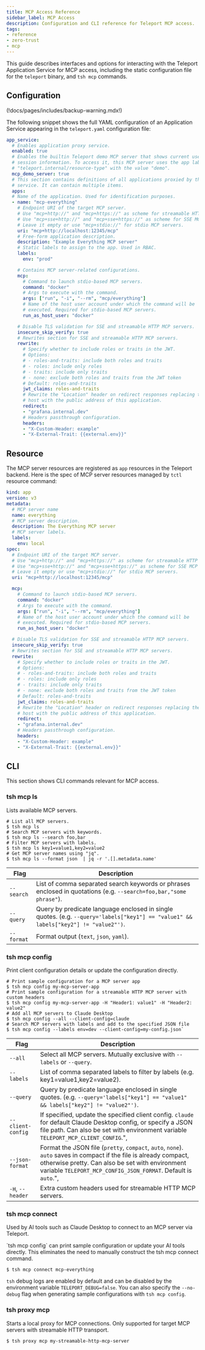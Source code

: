 ```yaml
---
title: MCP Access Reference
sidebar_label: MCP Access
description: Configuration and CLI reference for Teleport MCP access.
tags:
- reference
- zero-trust
- mcp
---
```


This guide describes interfaces and options for interacting with the Teleport
Application Service for MCP access, including the static configuration file for
the `teleport` binary, and `tsh mcp` commands.

## Configuration

(!docs/pages/includes/backup-warning.mdx!)

The following snippet shows the full YAML configuration of an Application Service
appearing in the `teleport.yaml` configuration file:

```yaml
app_service:
  # Enables application proxy service.
  enabled: true
  # Enables the builtin Teleport demo MCP server that shows current user and
  # session information. To access it, this MCP server uses the app label
  # "teleport.internal/resource-type" with the value "demo".
  mcp_demo_server: true
  # This section contains definitions of all applications proxied by this
  # service. It can contain multiple items.
  apps:
  # Name of the application. Used for identification purposes.
  - name: "mcp-everything"
    # Endpoint URI of the target MCP server.
    # Use "mcp+http://" and "mcp+https://" as scheme for streamable HTTP MCP servers.
    # Use "mcp+sse+http://" and "mcp+sse+https://" as scheme for SSE MCP servers.
    # Leave it empty or use "mcp+stdio://" for stdio MCP servers.
    uri: "mcp+http://localhost:12345/mcp"
    # Free-form application description.
    description: "Example Everything MCP server"
    # Static labels to assign to the app. Used in RBAC.
    labels:
      env: "prod"

    # Contains MCP server-related configurations.
    mcp:
      # Command to launch stdio-based MCP servers.
      command: "docker"
      # Args to execute with the command.
      args: ["run", "-i", "--rm", "mcp/everything"]
      # Name of the host user account under which the command will be
      # executed. Required for stdio-based MCP servers.
      run_as_host_user: "docker"

    # Disable TLS validation for SSE and streamable HTTP MCP servers.
    insecure_skip_verify: true
    # Rewrites section for SSE and streamable HTTP MCP servers.
    rewrite:
      # Specify whether to include roles or traits in the JWT.
      # Options:
      # - roles-and-traits: include both roles and traits
      # - roles: include only roles
      # - traits: include only traits
      # - none: exclude both roles and traits from the JWT token
      # Default: roles-and-traits
      jwt_claims: roles-and-traits
      # Rewrite the "Location" header on redirect responses replacing the
      # host with the public address of this application.
      redirect:
      - "grafana.internal.dev"
      # Headers passthrough configuration.
      headers:
      - "X-Custom-Header: example"
      - "X-External-Trait: {{external.env}}"
```

## Resource

The MCP server resources are registered as `app` resources in the Teleport
backend. Here is the spec of MCP server resources managed by `tctl` resource
command:

```yaml
kind: app
version: v3
metadata:
  # MCP server name
  name: everything
  # MCP server description.
  description: The Everything MCP server
  # MCP server labels.
  labels:
    env: local
spec:
  # Endpoint URI of the target MCP server.
  # Use "mcp+http://" and "mcp+https://" as scheme for streamable HTTP MCP servers.
  # Use "mcp+sse+http://" and "mcp+sse+https://" as scheme for SSE MCP servers.
  # Leave it empty or use "mcp+stdio://" for stdio MCP servers.
  uri: "mcp+http://localhost:12345/mcp"

  mcp:
    # Command to launch stdio-based MCP servers.
    command: "docker"
    # Args to execute with the command.
    args: ["run", "-i", "--rm", "mcp/everything"]
    # Name of the host user account under which the command will be
    # executed. Required for stdio-based MCP servers.
    run_as_host_user: "docker"

  # Disable TLS validation for SSE and streamable HTTP MCP servers.
  insecure_skip_verify: true
  # Rewrites section for SSE and streamable HTTP MCP servers.
  rewrite:
    # Specify whether to include roles or traits in the JWT.
    # Options:
    # - roles-and-traits: include both roles and traits
    # - roles: include only roles
    # - traits: include only traits
    # - none: exclude both roles and traits from the JWT token
    # Default: roles-and-traits
    jwt_claims: roles-and-traits
    # Rewrite the "Location" header on redirect responses replacing the
    # host with the public address of this application.
    redirect:
    - "grafana.internal.dev"
    # Headers passthrough configuration.
    headers:
    - "X-Custom-Header: example"
    - "X-External-Trait: {{external.env}}"
```

## CLI

This section shows CLI commands relevant for MCP access.

### tsh mcp ls

Lists available MCP servers.

```code
# List all MCP servers.
$ tsh mcp ls
# Search MCP servers with keywords.
$ tsh mcp ls --search foo,bar
# Filter MCP servers with labels.
$ tsh mcp ls key1=value1,key2=value2
# Get MCP server names using "jq".
$ tsh mcp ls --format json  | jq -r '.[].metadata.name'
```

| Flag | Description |
| - | - |
| `--search` | List of comma separated search keywords or phrases enclosed in quotations (e.g. `--search=foo,bar,"some phrase"`). |
| `--query`  | Query by predicate language enclosed in single quotes. (e.g. `--query='labels["key1"] == "value1" && labels["key2"] != "value2"')`. |
| `--format` | Format output (`text`, `json`, `yaml`). |

### tsh mcp config

Print client configuration details or update the configuration directly.

```code
# Print sample configuration for a MCP server app
$ tsh mcp config my-mcp-server-app
# Print sample configuration for a streamable HTTP MCP server with custom headers
$ tsh mcp config my-mcp-server-app -H "Header1: value1" -H "Header2: value2"
# Add all MCP servers to Claude Desktop
$ tsh mcp config --all --client-config=claude
# Search MCP servers with labels and add to the specified JSON file
$ tsh mcp config --labels env=dev --client-config=my-config.json`
```

| Flag | Description |
| - | - |
| `--all` | Select all MCP servers. Mutually exclusive with `--labels` or `--query`.|
| `--labels`  | List of comma separated labels to filter by labels (e.g. key1=value1,key2=value2).|
| `--query`  | Query by predicate language enclosed in single quotes. (e.g. `--query='labels["key1"] == "value1" && labels["key2"] != "value2"')`. |
| `--client-config` | If specified, update the specified client config. `claude` for default Claude Desktop config, or specify a JSON file path. Can also be set with environment variable `TELEPORT_MCP_CLIENT_CONFIG`.",
| `--json-format` |	Format the JSON file (`pretty`, `compact`, `auto`, `none`). `auto` saves in compact if the file is already compact, otherwise pretty. Can also be set with environment variable `TELEPORT_MCP_CONFIG_JSON_FORMAT`. Default is `auto`.",
| `-H`, `--header` | Extra custom headers used for streamable HTTP MCP servers.|

### tsh mcp connect

Used by AI tools such as Claude Desktop to connect to an MCP server via
Teleport.

<Admonition type="tip">
`tsh mcp config` can print sample configuration or update your AI tools
directly. This eliminates the need to manually construct the tsh mcp connect
command.
</Admonition>

```code
$ tsh mcp connect mcp-everything
```

`tsh` debug logs are enabled by default and can be disabled by the environment
variable `TELEPORT_DEBUG=false`. You can also specify the `--no-debug` flag when
generating sample configurations with `tsh mcp config`.

### tsh proxy mcp

Starts a local proxy for MCP connections. Only supported for target MCP servers
with streamable HTTP transport.

```code
$ tsh proxy mcp my-streamable-http-mcp-server
```
